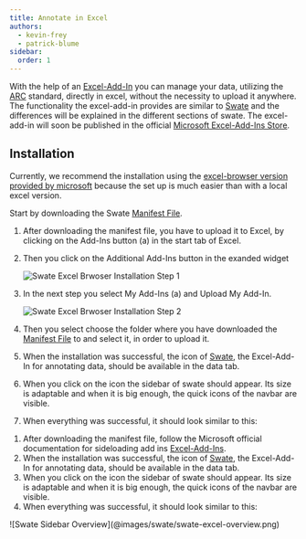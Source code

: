 ```yaml
---
title: Annotate in Excel
authors:
  - kevin-frey
  - patrick-blume
sidebar:
  order: 1
---
```





With the help of an [Excel-Add-In](https://learn.microsoft.com/de-de/office/dev/add-ins/excel/excel-add-ins-overview) you can manage your data, utilizing the [ARC](https://nfdi4plants.github.io/nfdi4plants.knowledgebase/core-concepts/arc/) standard, directly in excel, without the necessity to upload it anywhere. 
The functionality the excel-add-in provides are similar to [Swate](https://nfdi4plants.github.io/nfdi4plants.knowledgebase/swate/) and the differences will be explained in the different sections of swate.
The excel-add-in will soon be published in the official [Microsoft Excel-Add-Ins Store](https://appsource.microsoft.com/en-us/marketplace/apps?product=excel).

## Installation
Currently, we recommend the installation using the [excel-browser version provided by microsoft](https://excel.cloud.microsoft/?wdOrigin=MARKETING.FREE.GO-TO-EXCEL) because the set up is much easier than with a local excel version.

Start by downloading the Swate [Manifest File](https://github.com/nfdi4plants/Swate/blob/main/build/manifest.production.xml). 

<Tabs syncKey="swateHost">
<TabItem label="Browser">


<Steps>

1. After downloading the manifest file, you have to upload it to Excel, by clicking on the Add-Ins button (a) in the start tab of Excel.
2. Then you click on the Additional Add-Ins button in the exanded widget

    ![Swate Excel Brwoser Installation Step 1](@images/swate/swate-browser-excel-add-in-basic.png)

3. In the next step you select My Add-Ins (a) and Upload My Add-In.

    ![Swate Excel Brwoser Installation Step 2](@images/swate/swate-browser-excel-add-in-additional-ones.png)

4. Then you select choose the folder where you have downloaded the [Manifest File](https://github.com/nfdi4plants/Swate/tree/main/src/Client/public) to and select it, in order to upload it.
5. When the installation was successful, the icon of [Swate](https://nfdi4plants.github.io/nfdi4plants.knowledgebase/swate/), the Excel-Add-In for annotating data, should be available in the data tab.
6. When you click on the icon the sidebar of swate should appear. Its size is adaptable and when it is big enough, the quick icons of the navbar are visible.
7. When everything was successful, it should look similar to this:

</Steps>

</TabItem>
<TabItem label="Excel">

<Steps>

1. After downloading the manifest file, follow the Microsoft official documentation for sideloading add ins [Excel-Add-Ins](https://learn.microsoft.com/en-us/office/dev/add-ins/testing/test-debug-office-add-ins#sideload-an-office-add-in-for-testing).
2. When the installation was successful, the icon of [Swate](https://nfdi4plants.github.io/nfdi4plants.knowledgebase/swate/), the Excel-Add-In for annotating data, should be available in the data tab.
3. When you click on the icon the sidebar of swate should appear. Its size is adaptable and when it is big enough, the quick icons of the navbar are visible.
4. When everything was successful, it should look similar to this:

</Steps>

</TabItem>
</Tabs>
![Swate Sidebar Overview](@images/swate/swate-excel-overview.png)
